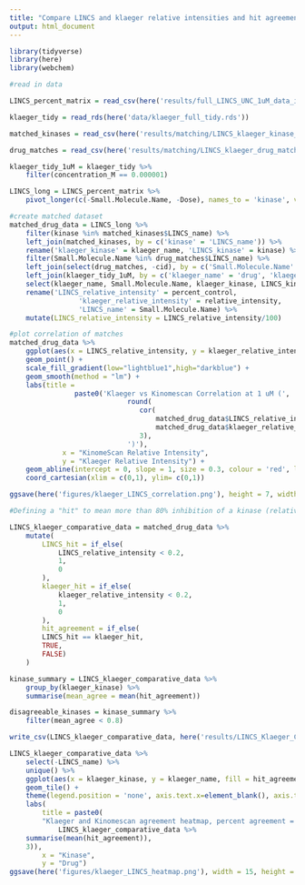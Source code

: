 ```yaml
---
title: "Compare LINCS and klaeger relative intensities and hit agreements "
output: html_document
---
```


```r
library(tidyverse)
library(here)
library(webchem)
```


```r
#read in data

LINCS_percent_matrix = read_csv(here('results/full_LINCS_UNC_1uM_data_imputed.csv'))

klaeger_tidy = read_rds(here('data/klaeger_full_tidy.rds'))

matched_kinases = read_csv(here('results/matching/LINCS_klaeger_kinase_matches.csv'))

drug_matches = read_csv(here('results/matching/LINCS_klaeger_drug_matches.csv'))

```

```r
klaeger_tidy_1uM = klaeger_tidy %>% 
	filter(concentration_M == 0.000001)

LINCS_long = LINCS_percent_matrix %>% 
	pivot_longer(c(-Small.Molecule.Name, -Dose), names_to = 'kinase', values_to = 'percent_control')
```


```r
#create matched dataset 
matched_drug_data = LINCS_long %>% 
	filter(kinase %in% matched_kinases$LINCS_name) %>%
	left_join(matched_kinases, by = c('kinase' = 'LINCS_name')) %>%
	rename('klaeger_kinase' = klaeger_name, 'LINCS_kinase' = kinase) %>% 
	filter(Small.Molecule.Name %in% drug_matches$LINCS_name) %>% 
	left_join(select(drug_matches, -cid), by = c('Small.Molecule.Name' = 'LINCS_name')) %>% 
	left_join(klaeger_tidy_1uM, by = c('klaeger_name' = 'drug', 'klaeger_kinase' = 'gene_name' )) %>% 
	select(klaeger_name, Small.Molecule.Name, klaeger_kinase, LINCS_kinase, percent_control, relative_intensity) %>% 
	rename('LINCS_relative_intensity' = percent_control, 
				 'klaeger_relative_intensity' = relative_intensity,
				 'LINCS_name' = Small.Molecule.Name) %>%
	mutate(LINCS_relative_intensity = LINCS_relative_intensity/100)

#plot correlation of matches
matched_drug_data %>%
	ggplot(aes(x = LINCS_relative_intensity, y = klaeger_relative_intensity)) +
	geom_point() +
	scale_fill_gradient(low="lightblue1",high="darkblue") +
	geom_smooth(method = "lm") +
	labs(title = 
			 	paste0('Klaeger vs Kinomescan Correlation at 1 uM (',
			 				 round(
			 				 	cor(
			 				 		matched_drug_data$LINCS_relative_intensity,
			 				 		matched_drug_data$klaeger_relative_intensity),
			 				 	3),
			 				 ')'),
			 x = "KinomeScan Relative Intensity",
			 y = "Klaeger Relative Intensity") +
	geom_abline(intercept = 0, slope = 1, size = 0.3, colour = 'red', linetype = 3) +
	coord_cartesian(xlim = c(0,1), ylim= c(0,1))

ggsave(here('figures/klaeger_LINCS_correlation.png'), height = 7, width = 7)
```

```r
#Defining a "hit" to mean more than 80% inhibition of a kinase (relative intensity < 0.2)

LINCS_klaeger_comparative_data = matched_drug_data %>% 
	mutate(
		LINCS_hit = if_else(
			LINCS_relative_intensity < 0.2,
			1,
			0
		), 
		klaeger_hit = if_else(
			klaeger_relative_intensity < 0.2,
			1,
			0
		),
		hit_agreement = if_else(
		LINCS_hit == klaeger_hit,
		TRUE,
		FALSE)
	)

kinase_summary = LINCS_klaeger_comparative_data %>% 
	group_by(klaeger_kinase) %>% 
	summarise(mean_agree = mean(hit_agreement))

disagreeable_kinases = kinase_summary %>% 
	filter(mean_agree < 0.8)

write_csv(LINCS_klaeger_comparative_data, here('results/LINCS_Klaeger_Comparitive_Data.csv'))
```

```r
LINCS_klaeger_comparative_data %>%
	select(-LINCS_name) %>% 
	unique() %>% 
	ggplot(aes(x = klaeger_kinase, y = klaeger_name, fill = hit_agreement)) +
	geom_tile() +
	theme(legend.position = 'none', axis.text.x=element_blank(), axis.ticks.x=element_blank(), axis.text.y=element_blank(), axis.ticks.y=element_blank()) +
	labs(
		title = paste0(
		"Klaeger and Kinomescan agreement heatmap, percent agreement = ", round(
			LINCS_klaeger_comparative_data %>% 
	summarise(mean(hit_agreement)),
	3)),
		x = "Kinase",
		y = "Drug")
ggsave(here('figures/klaeger_LINCS_heatmap.png'), width = 15, height = 4)


```

